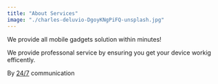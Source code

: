 ```yaml
---
title: "About Services"
image: "./charles-deluvio-DgoyKNgPiFQ-unsplash.jpg"
---
```



We provide all mobile gadgets solution within minutes!

We provide professonal service by ensuring you get your device workig efficently.

By <a href="https://unsplash.com/@charlesdeluvio?utm_source=unsplash&utm_medium=referral&utm_content=creditCopyText" target="_blank" rel="nofollow noopener noreferrer" aria-label="External Link"><Underlining>24/7</Underlining></a> communication
